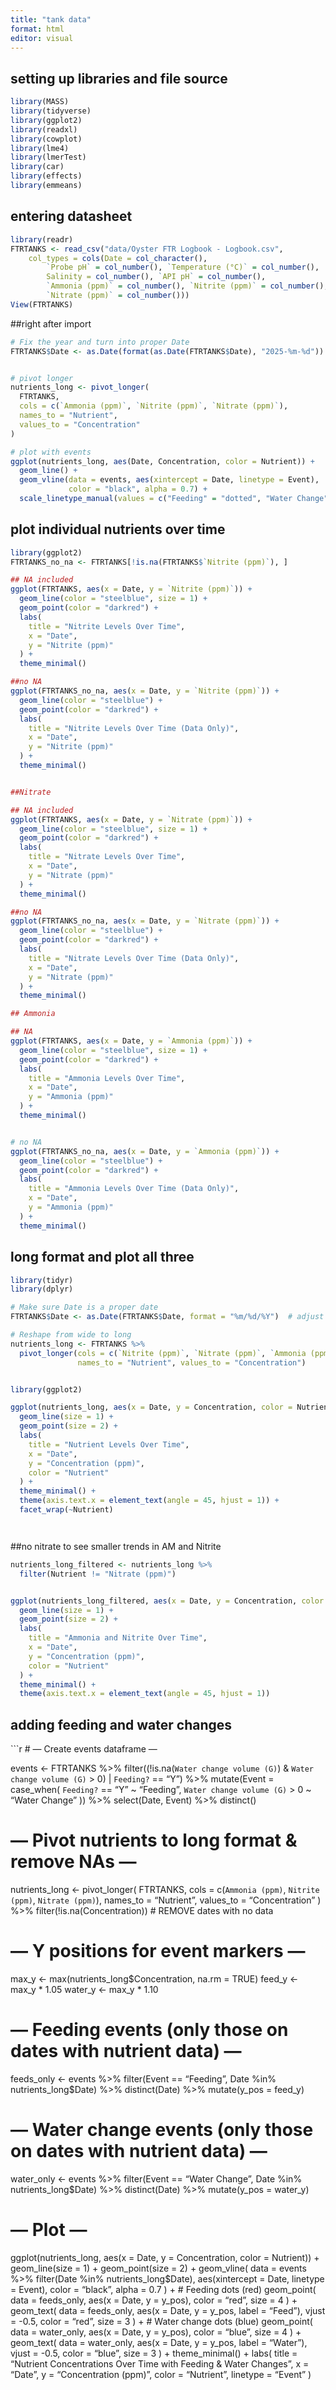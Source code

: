 ```yaml
---
title: "tank data"
format: html
editor: visual
---
```


## setting up libraries and file source

```r

library(MASS) 
library(tidyverse)
library(ggplot2)
library(readxl)
library(cowplot)
library(lme4)
library(lmerTest)
library(car)
library(effects)
library(emmeans)

```

## entering datasheet

```r
library(readr)
FTRTANKS <- read_csv("data/Oyster FTR Logbook - Logbook.csv", 
    col_types = cols(Date = col_character(), 
        `Probe pH` = col_number(), `Temperature (°C)` = col_number(), 
        Salinity = col_number(), `API pH` = col_number(), 
        `Ammonia (ppm)` = col_number(), `Nitrite (ppm)` = col_number(), 
        `Nitrate (ppm)` = col_number()))
View(FTRTANKS)


```

##right after import

```r
# Fix the year and turn into proper Date
FTRTANKS$Date <- as.Date(format(as.Date(FTRTANKS$Date), "2025-%m-%d"))


# pivot longer
nutrients_long <- pivot_longer(
  FTRTANKS,
  cols = c(`Ammonia (ppm)`, `Nitrite (ppm)`, `Nitrate (ppm)`),
  names_to = "Nutrient",
  values_to = "Concentration"
)

# plot with events
ggplot(nutrients_long, aes(Date, Concentration, color = Nutrient)) +
  geom_line() +
  geom_vline(data = events, aes(xintercept = Date, linetype = Event),
             color = "black", alpha = 0.7) +
  scale_linetype_manual(values = c("Feeding" = "dotted", "Water Change" = "dashed"))


```

## plot individual nutrients over time

```r
library(ggplot2)
FTRTANKS_no_na <- FTRTANKS[!is.na(FTRTANKS$`Nitrite (ppm)`), ]

## NA included 
ggplot(FTRTANKS, aes(x = Date, y = `Nitrite (ppm)`)) +
  geom_line(color = "steelblue", size = 1) +
  geom_point(color = "darkred") +
  labs(
    title = "Nitrite Levels Over Time",
    x = "Date",
    y = "Nitrite (ppm)"
  ) +
  theme_minimal()

##no NA
ggplot(FTRTANKS_no_na, aes(x = Date, y = `Nitrite (ppm)`)) +
  geom_line(color = "steelblue") +
  geom_point(color = "darkred") +
  labs(
    title = "Nitrite Levels Over Time (Data Only)",
    x = "Date",
    y = "Nitrite (ppm)"
  ) +
  theme_minimal()


##Nitrate

## NA included 
ggplot(FTRTANKS, aes(x = Date, y = `Nitrate (ppm)`)) +
  geom_line(color = "steelblue", size = 1) +
  geom_point(color = "darkred") +
  labs(
    title = "Nitrate Levels Over Time",
    x = "Date",
    y = "Nitrate (ppm)"
  ) +
  theme_minimal()

##no NA 
ggplot(FTRTANKS_no_na, aes(x = Date, y = `Nitrate (ppm)`)) +
  geom_line(color = "steelblue") +
  geom_point(color = "darkred") +
  labs(
    title = "Nitrate Levels Over Time (Data Only)",
    x = "Date",
    y = "Nitrate (ppm)"
  ) +
  theme_minimal()

## Ammonia 

## NA 
ggplot(FTRTANKS, aes(x = Date, y = `Ammonia (ppm)`)) +
  geom_line(color = "steelblue", size = 1) +
  geom_point(color = "darkred") +
  labs(
    title = "Ammonia Levels Over Time",
    x = "Date",
    y = "Ammonia (ppm)"
  ) +
  theme_minimal()


# no NA
ggplot(FTRTANKS_no_na, aes(x = Date, y = `Ammonia (ppm)`)) +
  geom_line(color = "steelblue") +
  geom_point(color = "darkred") +
  labs(
    title = "Ammonia Levels Over Time (Data Only)",
    x = "Date",
    y = "Ammonia (ppm)"
  ) +
  theme_minimal()

```

## long format and plot all three

```r
library(tidyr)
library(dplyr)

# Make sure Date is a proper date
FTRTANKS$Date <- as.Date(FTRTANKS$Date, format = "%m/%d/%Y")  # adjust if needed

# Reshape from wide to long
nutrients_long <- FTRTANKS %>%
  pivot_longer(cols = c(`Nitrite (ppm)`, `Nitrate (ppm)`, `Ammonia (ppm)`),
               names_to = "Nutrient", values_to = "Concentration")


library(ggplot2)

ggplot(nutrients_long, aes(x = Date, y = Concentration, color = Nutrient)) +
  geom_line(size = 1) +
  geom_point(size = 2) +
  labs(
    title = "Nutrient Levels Over Time",
    x = "Date",
    y = "Concentration (ppm)",
    color = "Nutrient"
  ) +
  theme_minimal() +
  theme(axis.text.x = element_text(angle = 45, hjust = 1)) +
  facet_wrap(~Nutrient)




```

##no nitrate to see smaller trends in AM and Nitrite

```r
nutrients_long_filtered <- nutrients_long %>%
  filter(Nutrient != "Nitrate (ppm)")


ggplot(nutrients_long_filtered, aes(x = Date, y = Concentration, color = Nutrient)) +
  geom_line(size = 1) +
  geom_point(size = 2) +
  labs(
    title = "Ammonia and Nitrite Over Time",
    x = "Date",
    y = "Concentration (ppm)",
    color = "Nutrient"
  ) +
  theme_minimal() +
  theme(axis.text.x = element_text(angle = 45, hjust = 1))

```

## adding feeding and water changes
```r
# --- Create events dataframe ---

events <- FTRTANKS %>%
  filter((!is.na(`Water change volume (G)`) & `Water change volume (G)` > 0) | 
           `Feeding?` == "Y") %>%
  mutate(Event = case_when(
    `Feeding?` == "Y" ~ "Feeding",
    `Water change volume (G)` > 0 ~ "Water Change"
  )) %>%
  select(Date, Event) %>%
  distinct()

# --- Pivot nutrients to long format & remove NAs ---
nutrients_long <- pivot_longer(
  FTRTANKS,
  cols = c(`Ammonia (ppm)`, `Nitrite (ppm)`, `Nitrate (ppm)`),
  names_to = "Nutrient",
  values_to = "Concentration"
) %>%
  filter(!is.na(Concentration))  # REMOVE dates with no data

# --- Y positions for event markers ---
max_y <- max(nutrients_long$Concentration, na.rm = TRUE)
feed_y <- max_y * 1.05
water_y <- max_y * 1.10

# --- Feeding events (only those on dates with nutrient data) ---
feeds_only <- events %>%
  filter(Event == "Feeding", Date %in% nutrients_long$Date) %>%
  distinct(Date) %>%
  mutate(y_pos = feed_y)

# --- Water change events (only those on dates with nutrient data) ---
water_only <- events %>%
  filter(Event == "Water Change", Date %in% nutrients_long$Date) %>%
  distinct(Date) %>%
  mutate(y_pos = water_y)

# --- Plot ---
ggplot(nutrients_long, aes(x = Date, y = Concentration, color = Nutrient)) +
  geom_line(size = 1) +
  geom_point(size = 2) +
  geom_vline(
    data = events %>% filter(Date %in% nutrients_long$Date),
    aes(xintercept = Date, linetype = Event),
    color = "black", alpha = 0.7
  ) +
  # Feeding dots (red)
  geom_point(
    data = feeds_only,
    aes(x = Date, y = y_pos),
    color = "red", size = 4
  ) +
  geom_text(
    data = feeds_only,
    aes(x = Date, y = y_pos, label = "Feed"),
    vjust = -0.5, color = "red", size = 3
  ) +
  # Water change dots (blue)
  geom_point(
    data = water_only,
    aes(x = Date, y = y_pos),
    color = "blue", size = 4
  ) +
  geom_text(
    data = water_only,
    aes(x = Date, y = y_pos, label = "Water"),
    vjust = -0.5, color = "blue", size = 3
  ) +
  theme_minimal() +
  labs(
    title = "Nutrient Concentrations Over Time with Feeding & Water Changes",
    x = "Date",
    y = "Concentration (ppm)",
    color = "Nutrient",
    linetype = "Event"
  )


